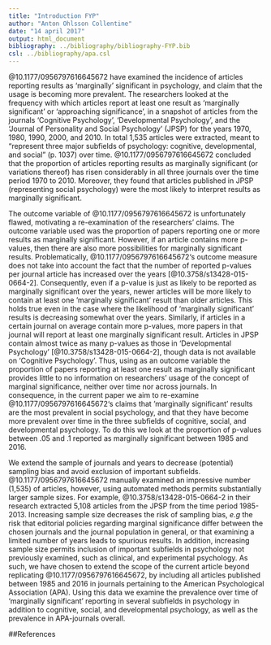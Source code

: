 ---
title: "Introduction FYP"
author: "Anton Ohlsson Collentine"
date: "14 april 2017"
output: html_document
bibliography: ../bibliography/bibliography-FYP.bib
csl: ../bibliography/apa.csl
---

@10.1177/0956797616645672 have examined the incidence of articles reporting results as 'marginally' significant in psychology, and claim that the usage is becoming more prevalent. The researchers looked at the frequency with which articles report at least one result as 'marginally significant' or 'approaching significance', in a snapshot of articles from the journals 'Cognitive Psychology', 'Developmental Psychology', and the 'Journal of Personality and Social Psychology' (JPSP) for the years 1970, 1980, 1990, 2000, and 2010. In total 1,535 articles were extracted, meant to "represent three major subfields of psychology: cognitive, developmental, and social" (p. 1037) over time. @10.1177/0956797616645672 concluded that the proportion of articles reporting results as marginally significant (or variations thereof) has risen considerably in all three journals over the time period 1970 to 2010. Moreover, they found that articles published in JPSP (representing social psychology) were the most likely to interpret results as marginally significant. 

The outcome variable of @10.1177/0956797616645672 is unfortunately flawed, motivating a re-examination of the researchers' claims. The outcome variable used was the proportion of papers reporting one or more results as marginally significant. However, if an article contains more p-values, then there are also more possibilities for marginally significant results. Problematically, @10.1177/0956797616645672's outcome measure does not take into account the fact that the number of reported p-values per journal article has increased over the years [@10.3758/s13428-015-0664-2]. Consequently, even if a p-value is just as likely to be reported as marginally significant over the years, newer articles will be more likely to contain at least one 'marginally significant' result than older articles. This holds true even in the case where the likelihood of 'marginally significant' results is decreasing somewhat over the years. Similarly, if articles in a certain journal on average contain more p-values, more papers in that journal will report at least one marginally significant result. Articles in JPSP contain almost twice as many p-values as those in 'Developmental Psychology' [@10.3758/s13428-015-0664-2], though data is not available on 'Cognitive Psychology'. Thus, using as an outcome variable the proportion of papers reporting at least one result as marginally significant provides little to no information on researchers' usage of the concept of marginal significance, neither over time nor across journals. In consequence, in the current paper we aim to re-examine @10.1177/0956797616645672's claims that 'marginally significant' results are the most prevalent in social psychology, and that they have become more prevalent over time in the three subfields of cognitive, social, and developmental psychology. To do this we look at the proportion of p-values between .05 and .1 reported as marginally significant between 1985 and 2016.

We extend the sample of journals and years to decrease (potential) sampling bias and avoid exclusion of important subfields. @10.1177/0956797616645672 manually examined an impressive number (1,535) of articles, however, using automated methods permits substantially larger sample sizes. For example, @10.3758/s13428-015-0664-2 in their research extracted 5,108 articles from the JPSP from the time period 1985-2013. Increasing sample size decreases the risk of sampling bias, _e.g_ the risk that editorial policies regarding marginal significance differ between the chosen journals and the journal population in general, or that examining a limited number of years leads to spurious results. In addition, increasing sample size permits inclusion of important subfields in psychology not previously examined, such as clinical, and experimental psychology. As such, we have chosen to extend the scope of the current article beyond replicating @10.1177/0956797616645672, by including all articles published between 1985 and 2016 in journals pertaining to the American Psychological Association (APA). Using this data we examine the prevalence over time of 'marginally significant' reporting in several subfields in psychology in addition to cognitive, social, and developmental psychology, as well as the prevalence in APA-journals overall.

##References

